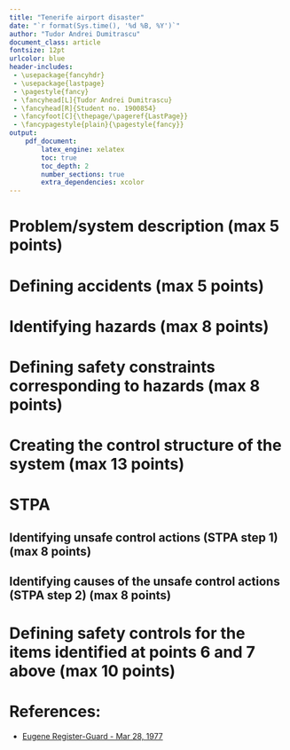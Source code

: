 ```yaml
---
title: "Tenerife airport disaster"
date: "`r format(Sys.time(), '%d %B, %Y')`"
author: "Tudor Andrei Dumitrascu"
document_class: article
fontsize: 12pt
urlcolor: blue
header-includes:
 - \usepackage{fancyhdr}
 - \usepackage{lastpage}
 - \pagestyle{fancy}
 - \fancyhead[L]{Tudor Andrei Dumitrascu}
 - \fancyhead[R]{Student no. 1900854}
 - \fancyfoot[C]{\thepage/\pageref{LastPage}}
 - \fancypagestyle{plain}{\pagestyle{fancy}}
output:
    pdf_document:
        latex_engine: xelatex
        toc: true
        toc_depth: 2
        number_sections: true
        extra_dependencies: xcolor
---
```


\pagebreak


# Problem/system description (max 5 points)

# Defining accidents (max 5 points)

# Identifying hazards (max 8 points)

# Defining safety constraints corresponding to hazards (max 8 points)

# Creating the control structure of the system (max 13 points)

# STPA

## Identifying unsafe control actions (STPA step 1) (max 8 points)

## Identifying causes of the unsafe control actions (STPA step 2) (max 8 points)

# Defining safety controls for the items identified at points 6 and 7 above (max 10 points)

# References:

- [Eugene Register-Guard - Mar 28, 1977](https://news.google.com/newspapers?id=j9ZVAAAAIBAJ&sjid=JOADAAAAIBAJ&pg=6267%2C6928131)
